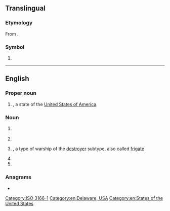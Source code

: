{{also|Appendix:Variations of "de"}}
==Translingual==

===Etymology===
From {{der|mul|de|Deutschland}}.

===Symbol===
{{head|mul|symbol}}

# {{n-g|The [[ISO]] 3166-1 two-letter (alpha-2) code for [[Germany]].}}

[[Category:ISO 3166-1]]

----

==English==

===Proper noun===
{{en-proper noun}}

# {{abbreviation of|Delaware|dot=|lang=en}}, a state of the [[United States of America]].

===Noun===
{{en-noun|~}}

# {{lb|en|computing}} {{initialism of|desktop environment|lang=en}}
# {{initialism of|diatomaceous earth|lang=en}}
# {{lb|en|US|navy}} {{initialism of|destroyer escort|dot=|lang=en}}, a type of warship of the [[destroyer]] subtype, also called [[frigate]]
# {{initialism of|differential equation|lang=en}}
# {{initialism of|delayed ejaculation|lang=en}}

===Anagrams===
* {{anagrams|en|a=de|-ed|-èd|E.D.|ED|Ed|Ed.|ed|ed-|ed.}}

[[Category:en:Delaware, USA]]
[[Category:en:States of the United States]]